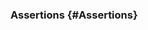 ### Assertions [<Icon name="question-circle" title="Learn about assertions"/>](/app/core-concepts/introduction-to-cypress#Assertions) {#Assertions}